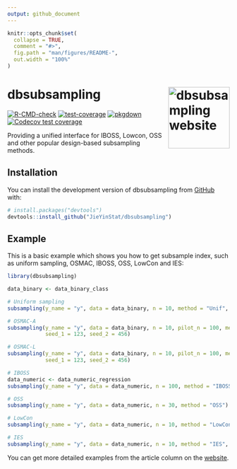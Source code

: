 ```yaml
---
output: github_document
---
```


<!-- README.md is generated from README.Rmd. Please edit that file -->

```r
knitr::opts_chunk$set(
  collapse = TRUE,
  comment = "#>",
  fig.path = "man/figures/README-",
  out.width = "100%"
)
```

# dbsubsampling <a href="https://jieyinstat.github.io/dbsubsampling/"><img src="man/figures/logo.png" align="right" height="139" alt="dbsubsampling website" /></a>

<!-- badges: start -->
[![R-CMD-check](https://github.com/JieYinStat/dbsubsampling/actions/workflows/R-CMD-check.yaml/badge.svg)](https://github.com/JieYinStat/dbsubsampling/actions/workflows/R-CMD-check.yaml)
[![test-coverage](https://github.com/JieYinStat/dbsubsampling/actions/workflows/test-coverage.yaml/badge.svg)](https://github.com/JieYinStat/dbsubsampling/actions/workflows/test-coverage.yaml)
[![pkgdown](https://github.com/JieYinStat/dbsubsampling/actions/workflows/pkgdown.yaml/badge.svg)](https://github.com/JieYinStat/dbsubsampling/actions/workflows/pkgdown.yaml)
[![Codecov test coverage](https://codecov.io/gh/JieYinStat/dbsubsampling/branch/master/graph/badge.svg)](https://app.codecov.io/gh/JieYinStat/dbsubsampling?branch=master)
<!-- badges: end -->

Providing a unified interface for IBOSS, Lowcon, OSS and other popular design-based subsampling methods.

## Installation

You can install the development version of dbsubsampling from [GitHub](https://github.com/) with:

``` r
# install.packages("devtools")
devtools::install_github("JieYinStat/dbsubsampling")
```

## Example

This is a basic example which shows you how to get subsample index, such as uniform sampling, OSMAC, IBOSS, OSS, LowCon and IES:

```r
library(dbsubsampling)

data_binary <- data_binary_class

# Uniform sampling
subsampling(y_name = "y", data = data_binary, n = 10, method = "Unif", seed = 123)

# OSMAC-A
subsampling(y_name = "y", data = data_binary, n = 10, pilot_n = 100, method = "OSMAC_A", 
            seed_1 = 123, seed_2 = 456)

# OSMAC-L
subsampling(y_name = "y", data = data_binary, n = 10, pilot_n = 100, method = "OSMAC_L",
            seed_1 = 123, seed_2 = 456)

# IBOSS
data_numeric <- data_numeric_regression
subsampling(y_name = "y", data = data_numeric, n = 100, method = "IBOSS")

# OSS
subsampling(y_name = "y", data = data_numeric, n = 30, method = "OSS")

# LowCon
subsampling(y_name = "y", data = data_numeric, n = 10, method = "LowCon", seed = 123, theta = 1)

# IES
subsampling(y_name = "y", data = data_numeric, n = 10, method = "IES", seed = 123, q = 16)
```

You can get more detailed examples from the article column on the [website](https://jieyinstat.github.io/dbsubsampling/).
